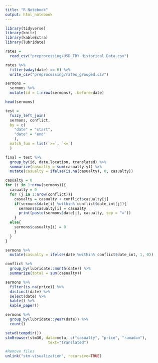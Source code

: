 ```yaml
---
title: "R Notebook"
output: html_notebook
---
```


```r
library(tidyverse)
library(knitr)
library(kableExtra)
library(lubridate)
```

```r
rates = 
  read_csv("preprocessing/USD_TRY Historical Data.csv")
```






```r
rates %>% 
  filter(wday(date) == 6) %>% 
  write_csv("preprocessing/rates_grouped.csv")
```


```r
sermons = 
  sermons %>% 
  mutate(id = 1:nrow(sermons), .before=date)
```
```r
head(sermons)
```




```r
test = 
  fuzzy_left_join(
  sermons, conflict,
  by = c(
    "date" = "start",
    "date" = "end"
    ),
  match_fun = list(`>=`, `<=`)
  ) 
```


```r
final = test %>% 
  group_by(id, date,location, translated) %>%
  summarize(casualty = sum(casualty.y)) %>%
  mutate(casualty = ifelse(is.na(casualty), 0, casualty)) 
```

```r
casualty = 0
for (i in 1:nrow(sermons)){
  casualty = 0
  for (j in 1:nrow(conflict)){
    casualty = casualty + conflict$casualty[j]
    if(sermons$date[i] %within% conflict$date_int[j]){
      sermons$casualty[i] = casualty
      print(paste(sermons$date[i], casualty, sep = "="))
    }
  else{
    sermons$casualty[i] = 0
    }
  }
}
```

```r
sermons %>% 
  mutate(casualty = ifelse(date %within% conflict$date_int, 1, 0))
```


```r
conflict %>% 
  group_by(lubridate::month(date)) %>%
  summarize(total = sum(casualty))
```


```r
sermons %>% 
  filter(is.na(price)) %>%
  distinct(date) %>%
  select(date) %>%
  kable() %>%
  kable_paper()
```



```r
sermons %>% 
  group_by(lubridate::year(date)) %>%
  count()
```




```r
setwd(tempdir())
stmBrowser(stm30, data=meta, c("casualty", "price", "ramadan"),
                   text="translated")
```

```r
#Remove files
unlink("stm-visualization", recursive=TRUE)
```